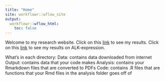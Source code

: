 ```yaml
---
title: "Home"
site: workflowr::wflow_site
output:
  workflowr::wflow_html:
    toc: false
---
```


Welcome to my research website.
Click on this [link](alkati_subsampling_simulations.html) to see my results.
Click on this [link](ALK_ExonImbalance_SKCM_Analysis.html) to see my results on ALK-expression.

What’s in each directory:
Data: contains data downloaded from internet
Output: contains data that your code makes
Analysis: contains your Rmarkdown files that are converted to PDFs
Code: contains .R files that are functions that your Rmd files in the analysis folder goes off of
